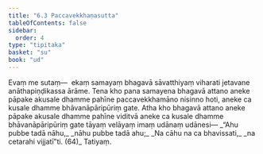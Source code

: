 ```yaml
---
title: "6.3 Paccavekkhaṇasutta"
tableOfContents: false
sidebar:
  order: 4
type: "tipitaka"
basket: "su"
book: "ud"
---
```



<DynamicBreadcrumb />

<Division number="53" book="ud">

<Paragraph number="486" book="ud">
Evaṃ me sutaṃ—  ekaṃ samayaṃ bhagavā sāvatthiyaṃ viharati jetavane anāthapiṇḍikassa ārāme. Tena kho pana samayena bhagavā attano aneke pāpake akusale dhamme pahīne paccavekkhamāno nisinno hoti, aneke ca kusale dhamme bhāvanāpāripūriṃ gate.
</Paragraph>

<Paragraph number="487" book="ud">
Atha kho bhagavā attano aneke pāpake akusale dhamme pahīne viditvā aneke ca kusale dhamme bhāvanāpāripūriṃ gate tāyaṃ velāyaṃ imaṃ udānaṃ udānesi—
</Paragraph>

<Paragraph number="488" type="verses" book="ud">
_“Ahu pubbe tadā nāhu,_  
_nāhu pubbe tadā ahu;_  
_Na cāhu na ca bhavissati,_  
_na cetarahi vijjatī”ti. (64)_  


</Paragraph>
</Division>

<Paragraph number="489" type="center" book="ud">
Tatiyaṃ.
</Paragraph>